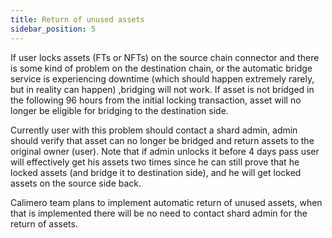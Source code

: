 ```yaml
---
title: Return of unused assets
sidebar_position: 5
---
```


If user locks assets (FTs or NFTs) on the source chain connector and there is some kind of problem on the destination chain, or the automatic bridge service is experiencing downtime (which should happen extremely rarely, but in reality can happen)
,bridging will not work. If asset is not bridged in the following 96 hours from the initial locking transaction, asset will no longer be
eligible for bridging to the destination side.

Currently user with this problem should contact a shard admin, admin should verify that asset can no longer be bridged and return assets to
the original owner (user). Note that if admin unlocks it before 4 days pass user will effectively get his assets two times since he can
still prove that he locked assets (and bridge it to destination side), and he will get locked assets on the source side back.

Calimero team plans to implement automatic return of unused assets, when that is implemented there will be no need to contact shard admin for the return of assets.
